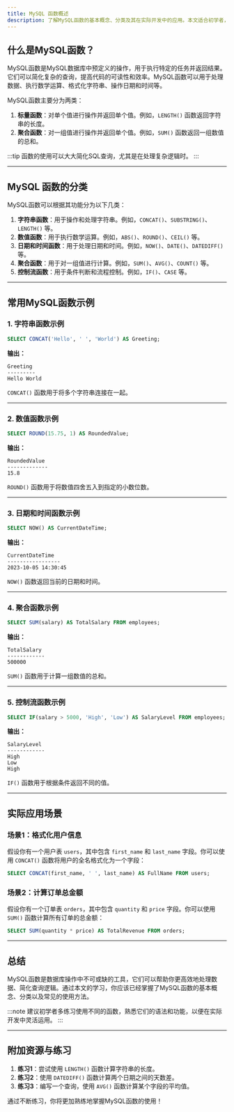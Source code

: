 ```yaml
---
title: MySQL 函数概述
description: 了解MySQL函数的基本概念、分类及其在实际开发中的应用。本文适合初学者，通过示例和实际案例帮助你快速掌握MySQL函数的使用。
---
```


## 什么是MySQL函数？

MySQL函数是MySQL数据库中预定义的操作，用于执行特定的任务并返回结果。它们可以简化复杂的查询，提高代码的可读性和效率。MySQL函数可以用于处理数据、执行数学运算、格式化字符串、操作日期和时间等。

MySQL函数主要分为两类：
1. **标量函数**：对单个值进行操作并返回单个值。例如，`LENGTH()` 函数返回字符串的长度。
2. **聚合函数**：对一组值进行操作并返回单个值。例如，`SUM()` 函数返回一组数值的总和。

:::tip
函数的使用可以大大简化SQL查询，尤其是在处理复杂逻辑时。
:::

---

## MySQL 函数的分类

MySQL函数可以根据其功能分为以下几类：

1. **字符串函数**：用于操作和处理字符串。例如，`CONCAT()`、`SUBSTRING()`、`LENGTH()` 等。
2. **数值函数**：用于执行数学运算。例如，`ABS()`、`ROUND()`、`CEIL()` 等。
3. **日期和时间函数**：用于处理日期和时间。例如，`NOW()`、`DATE()`、`DATEDIFF()` 等。
4. **聚合函数**：用于对一组值进行计算。例如，`SUM()`、`AVG()`、`COUNT()` 等。
5. **控制流函数**：用于条件判断和流程控制。例如，`IF()`、`CASE` 等。

---

## 常用MySQL函数示例

### 1. 字符串函数示例

```sql
SELECT CONCAT('Hello', ' ', 'World') AS Greeting;
```

**输出：**
```
Greeting
---------
Hello World
```

`CONCAT()` 函数用于将多个字符串连接在一起。

---

### 2. 数值函数示例

```sql
SELECT ROUND(15.75, 1) AS RoundedValue;
```

**输出：**
```
RoundedValue
-------------
15.8
```

`ROUND()` 函数用于将数值四舍五入到指定的小数位数。

---

### 3. 日期和时间函数示例

```sql
SELECT NOW() AS CurrentDateTime;
```

**输出：**
```
CurrentDateTime
-----------------
2023-10-05 14:30:45
```

`NOW()` 函数返回当前的日期和时间。

---

### 4. 聚合函数示例

```sql
SELECT SUM(salary) AS TotalSalary FROM employees;
```

**输出：**
```
TotalSalary
------------
500000
```

`SUM()` 函数用于计算一组数值的总和。

---

### 5. 控制流函数示例

```sql
SELECT IF(salary > 5000, 'High', 'Low') AS SalaryLevel FROM employees;
```

**输出：**
```
SalaryLevel
------------
High
Low
High
```

`IF()` 函数用于根据条件返回不同的值。

---

## 实际应用场景

### 场景1：格式化用户信息

假设你有一个用户表 `users`，其中包含 `first_name` 和 `last_name` 字段。你可以使用 `CONCAT()` 函数将用户的全名格式化为一个字段：

```sql
SELECT CONCAT(first_name, ' ', last_name) AS FullName FROM users;
```

### 场景2：计算订单总金额

假设你有一个订单表 `orders`，其中包含 `quantity` 和 `price` 字段。你可以使用 `SUM()` 函数计算所有订单的总金额：

```sql
SELECT SUM(quantity * price) AS TotalRevenue FROM orders;
```

---

## 总结

MySQL函数是数据库操作中不可或缺的工具，它们可以帮助你更高效地处理数据、简化查询逻辑。通过本文的学习，你应该已经掌握了MySQL函数的基本概念、分类以及常见的使用方法。

:::note
建议初学者多练习使用不同的函数，熟悉它们的语法和功能，以便在实际开发中灵活运用。
:::

---

## 附加资源与练习

1. **练习1**：尝试使用 `LENGTH()` 函数计算字符串的长度。
2. **练习2**：使用 `DATEDIFF()` 函数计算两个日期之间的天数差。
3. **练习3**：编写一个查询，使用 `AVG()` 函数计算某个字段的平均值。

通过不断练习，你将更加熟练地掌握MySQL函数的使用！